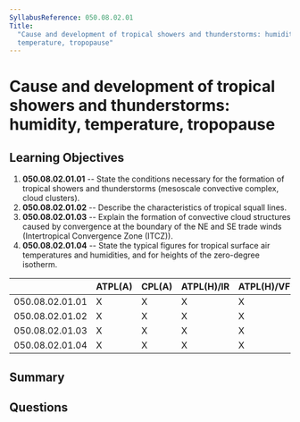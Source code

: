 ```yaml
---
SyllabusReference: 050.08.02.01
Title:
  "Cause and development of tropical showers and thunderstorms: humidity,
  temperature, tropopause"
---
```


# Cause and development of tropical showers and thunderstorms: humidity, temperature, tropopause

## Learning Objectives

1.  **050.08.02.01.01** -- State the conditions necessary for the formation of
    tropical showers and thunderstorms (mesoscale convective complex, cloud
    clusters).
2.  **050.08.02.01.02** -- Describe the characteristics of tropical squall lines.
3.  **050.08.02.01.03** -- Explain the formation of convective cloud structures
    caused by convergence at the boundary of the NE and SE trade winds
    (Intertropical Convergence Zone (ITCZ)).
4.  **050.08.02.01.04** -- State the typical figures for tropical surface air
    temperatures and humidities, and for heights of the zero-degree isotherm.

|                 | ATPL(A) | CPL(A) | ATPL(H)/IR | ATPL(H)/VFR | CPL(H) | IR | CBIR(A) |
| --------------- | ------- | ------ | ---------- | ----------- | ------ | -- | ------- |
| 050.08.02.01.01 | X       | X      | X          | X           | X      |    |         |
| 050.08.02.01.02 | X       | X      | X          | X           | X      |    |         |
| 050.08.02.01.03 | X       | X      | X          | X           | X      |    |         |
| 050.08.02.01.04 | X       | X      | X          | X           | X      |    |         |

## Summary

## Questions
